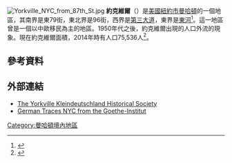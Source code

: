 {{Coord|40.7762231|N|73.9492079|W|source:dewiki_region:US-NY_type:city_dim:5km|format=dms|display=title}}
[[File:Yorkville_NYC_from_87th_St.jpg|thumb]]
'''約克維爾'''（{{lang-en|Yorkville}}）是[[美國|美國]][[紐約市|紐約市]][[曼哈頓|曼哈頓]]的一個地區，其南界是東79街，東北界是96街，西界是[[第三大道|第三大道]]，東界是[[東河_(紐約市)|東河]]<ref>{{cite news | url = http://www.nytimes.com/2008/06/01/realestate/01living.html?pagewanted=all | title = Living in Yorkville: Where Change Is Underfoot, and Overhead | work = [[The_New_York_Times|The New York Times]] | first = C. J. | last = Hughes | date = June 1, 2008 | accessdate = July 12, 2013 | archive-date = 2019-11-11 | archive-url = https://web.archive.org/web/20191111165755/https://www.nytimes.com/2008/06/01/realestate/01living.html?pagewanted=all | dead-url = no }}</ref>。這一地區曾是一個以中歐移民為主的地區。1950年代之後，約克維爾出現的人口外流的現象。現在約克維爾面積{{convert|1.68|sqmi|km2}}，2014年時有人口75,536人<ref>{{Cite web |url=http://www.realtor.com/local/Yorkville-Sub_New-York_NY/lifestyle |title=Yorkville, New York, NY Lifestyle & Demographics |access-date=2016-02-27 |archive-url=https://web.archive.org/web/20150313105923/http://www.realtor.com/local/Yorkville-Sub_New-York_NY/lifestyle |archive-date=2015-03-13 |dead-url=yes }}</ref>。

==參考資料==
{{Reflist|colwidth=30em}}

==外部連結==
{{commons category|Yorkville, Manhattan}}
* [http://www.yorkville-kleindeutschlandhistoricalsociety.com/ The Yorkville Kleindeutschland Historical Society] {{Wayback|url=http://www.yorkville-kleindeutschlandhistoricalsociety.com/ |date=20160303192514 }}
* [http://www.germantracesnyc.org German Traces NYC from the Goethe-Institut] {{Wayback|url=http://www.germantracesnyc.org/ |date=20200801034200 }}

[[Category:曼哈頓境內地區|Category:曼哈頓境內地區]]